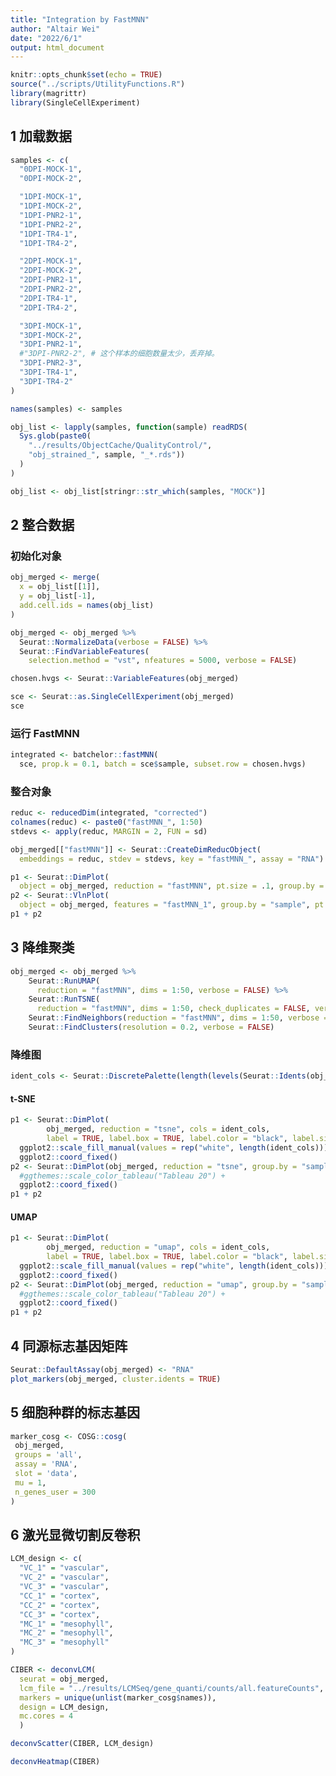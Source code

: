 ```yaml
---
title: "Integration by FastMNN"
author: "Altair Wei"
date: "2022/6/1"
output: html_document
---
```


```r
knitr::opts_chunk$set(echo = TRUE)
source("../scripts/UtilityFunctions.R")
library(magrittr)
library(SingleCellExperiment)
```

## 1 加载数据

```r
samples <- c(
  "0DPI-MOCK-1",
  "0DPI-MOCK-2",

  "1DPI-MOCK-1",
  "1DPI-MOCK-2",
  "1DPI-PNR2-1",
  "1DPI-PNR2-2",
  "1DPI-TR4-1",
  "1DPI-TR4-2",

  "2DPI-MOCK-1",
  "2DPI-MOCK-2",
  "2DPI-PNR2-1",
  "2DPI-PNR2-2",
  "2DPI-TR4-1",
  "2DPI-TR4-2",

  "3DPI-MOCK-1",
  "3DPI-MOCK-2",
  "3DPI-PNR2-1",
  #"3DPI-PNR2-2", # 这个样本的细胞数量太少，丢弃掉。
  "3DPI-PNR2-3",
  "3DPI-TR4-1",
  "3DPI-TR4-2"
)

names(samples) <- samples
```

```r
obj_list <- lapply(samples, function(sample) readRDS(
  Sys.glob(paste0(
    "../results/ObjectCache/QualityControl/",
    "obj_strained_", sample, "_*.rds"))
  )
)

obj_list <- obj_list[stringr::str_which(samples, "MOCK")]
```

## 2 整合数据

### 初始化对象

```r
obj_merged <- merge(
  x = obj_list[[1]],
  y = obj_list[-1],
  add.cell.ids = names(obj_list)
)

obj_merged <- obj_merged %>%
  Seurat::NormalizeData(verbose = FALSE) %>%
  Seurat::FindVariableFeatures(
    selection.method = "vst", nfeatures = 5000, verbose = FALSE)

chosen.hvgs <- Seurat::VariableFeatures(obj_merged)

sce <- Seurat::as.SingleCellExperiment(obj_merged)
sce
```

### 运行 FastMNN

```r
integrated <- batchelor::fastMNN(
  sce, prop.k = 0.1, batch = sce$sample, subset.row = chosen.hvgs)
```

### 整合对象

```r
reduc <- reducedDim(integrated, "corrected")
colnames(reduc) <- paste0("fastMNN_", 1:50)
stdevs <- apply(reduc, MARGIN = 2, FUN = sd)

obj_merged[["fastMNN"]] <- Seurat::CreateDimReducObject(
  embeddings = reduc, stdev = stdevs, key = "fastMNN_", assay = "RNA")
```

```r
p1 <- Seurat::DimPlot(
  object = obj_merged, reduction = "fastMNN", pt.size = .1, group.by = "group")
p2 <- Seurat::VlnPlot(
  object = obj_merged, features = "fastMNN_1", group.by = "sample", pt.size = .1)
p1 + p2
```

## 3 降维聚类

```r
obj_merged <- obj_merged %>%
    Seurat::RunUMAP(
      reduction = "fastMNN", dims = 1:50, verbose = FALSE) %>%
    Seurat::RunTSNE(
      reduction = "fastMNN", dims = 1:50, check_duplicates = FALSE, verbose = FALSE) %>%
    Seurat::FindNeighbors(reduction = "fastMNN", dims = 1:50, verbose = FALSE) %>%
    Seurat::FindClusters(resolution = 0.2, verbose = FALSE)
```

### 降维图 {.tabset}

```r
ident_cols <- Seurat::DiscretePalette(length(levels(Seurat::Idents(obj_merged))), palette = NULL)
```

#### t-SNE

```r
p1 <- Seurat::DimPlot(
        obj_merged, reduction = "tsne", cols = ident_cols,
        label = TRUE, label.box = TRUE, label.color = "black", label.size = 2) +
  ggplot2::scale_fill_manual(values = rep("white", length(ident_cols))) +
  ggplot2::coord_fixed()
p2 <- Seurat::DimPlot(obj_merged, reduction = "tsne", group.by = "sample", pt.size = .001) +
  #ggthemes::scale_color_tableau("Tableau 20") +
  ggplot2::coord_fixed()
p1 + p2
```

#### UMAP

```r
p1 <- Seurat::DimPlot(
        obj_merged, reduction = "umap", cols = ident_cols,
        label = TRUE, label.box = TRUE, label.color = "black", label.size = 2) +
  ggplot2::scale_fill_manual(values = rep("white", length(ident_cols))) +
  ggplot2::coord_fixed()
p2 <- Seurat::DimPlot(obj_merged, reduction = "umap", group.by = "sample", pt.size = .001) +
  #ggthemes::scale_color_tableau("Tableau 20") +
  ggplot2::coord_fixed()
p1 + p2
```


## 4 同源标志基因矩阵

```r
Seurat::DefaultAssay(obj_merged) <- "RNA"
plot_markers(obj_merged, cluster.idents = TRUE)
```


## 5 细胞种群的标志基因

```r
marker_cosg <- COSG::cosg(
 obj_merged,
 groups = 'all',
 assay = 'RNA',
 slot = 'data',
 mu = 1,
 n_genes_user = 300
)
```

## 6 激光显微切割反卷积

```r
LCM_design <- c(
  "VC_1" = "vascular",
  "VC_2" = "vascular",
  "VC_3" = "vascular",
  "CC_1" = "cortex",
  "CC_2" = "cortex",
  "CC_3" = "cortex",
  "MC_1" = "mesophyll",
  "MC_2" = "mesophyll",
  "MC_3" = "mesophyll"
)

CIBER <- deconvLCM(
  seurat = obj_merged,
  lcm_file = "../results/LCMSeq/gene_quanti/counts/all.featureCounts",
  markers = unique(unlist(marker_cosg$names)),
  design = LCM_design,
  mc.cores = 4
  )
```

```r
deconvScatter(CIBER, LCM_design)
```

```r
deconvHeatmap(CIBER)
```







